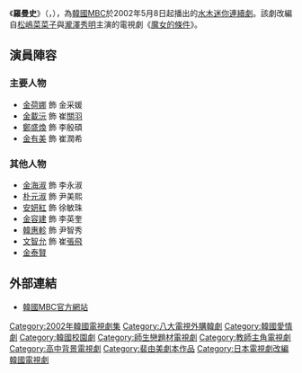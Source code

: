 {{otheruses|subject=2002年上映的韩国电视剧《罗曼史》|other=其他同名条目|羅曼史}}
{{Infobox Television
| show_name            = 羅曼史
| original_name        = {{lang|ko|로망스}}
| image                = [[File:Romance_mbc.jpg|250px]]
| caption              = 
| creator              = [[遊川和彥|遊川和彥]] 《[[魔女的條件|魔女的條件]]》
| writer               = [[裴由美|裴由美]]
| director             = [[李台英|李台英]]
| starring             = [[金荷娜|金荷娜]]、[[金載沅|金載沅]]、[[鄭盛煥|鄭盛煥]]、<br />[[金有美|金有美]]
| country              = {{KOR}}
| language             = [[韓語|韓語]]
| num_episodes         = 16
| location             = 
| runtime              = 約60分鐘
| company              = 
| channel              = [[文化廣播_(韓國)|MBC]]
| first_run            = {{KOR}}
| first_aired          = {{Start date|2002|5|8}}
| last_aired           = {{End date|2002|6|27}}
| preceded_by          = 
| followed_by          = 
| related              = 
| website              = http://www.imbc.com/tv/drama/romance/index.html
}}
《'''羅曼史'''》（{{lang-ko|로망스}}，{{lang-en|''Romance''}}），為[[韓國|韓國]][[文化廣播_(韓國)|MBC]]於2002年5月8日起播出的[[MBC水木迷你連續劇|水木迷你連續劇]]。該劇改編自[[松嶋菜菜子|松嶋菜菜子]]與[[瀧澤秀明|瀧澤秀明]]主演的電視劇《[[魔女的條件|魔女的條件]]》。

== 演員陣容 ==
=== 主要人物 ===
*[[金荷娜|金荷娜]] 飾 金采媛
*[[金載沅|金載沅]] 飾 崔[[關羽|關羽]] 
*[[鄭盛煥|鄭盛煥]] 飾 李殷碩
*[[金有美|金有美]] 飾 崔潤希
=== 其他人物 ===
*[[金海淑|金海淑]] 飾 李永淑
*[[朴元淑|朴元淑]] 飾 尹美熙
*[[安妍紅|安妍紅]] 飾 徐敏珠
*[[金容建|金容建]] 飾 李英奎
*[[韓惠軫|韓惠軫]] 飾 尹智秀
*[[文智允|文智允]] 飾 崔[[張飛|張飛]] 
*[[陳泰賢|金泰賢]]

== 外部連結 ==
*[http://www.imbc.com/tv/drama/romance/index.html 韓國MBC官方網站]{{ko}}

{{電視節目的變遷
| 電視台 = {{KOR}} [[文化廣播_(韓國)|MBC]]
| 播放檔次 = [[MBC水木迷你連續劇|水木劇]]
| 節目名稱 = 羅曼史<br />（2002年5月8日 - 2002年6月27日）
| 上一節目 = [[禮物_(電視劇)|禮物]]<br />（2002年2月27日 - 2002年4月25日）
| 下一節目 = [[預約愛情|預約愛情]]<br />（2002年7月3日 - 2002年9月5日）
}}
{{電視節目的變遷
|電視台= {{TWN}} [[八大綜合台|八大綜合台]]
|播放檔次= 週一至五 21:00 - 22:00
|節目名稱= 羅曼史<br />（2002年9月10日 - ）
|上一節目= [[明朗少女成功記|開朗少女成功記]]<br />（2002年8月13日 - 2002年9月9日）
|下一節目= <br />（ - ）
}}

{{MBC水木迷你連續劇}}

{{DEFAULTSORT:Romence}}
[[Category:2002年韓國電視劇集|Category:2002年韓國電視劇集]]
[[Category:八大電視外購韓劇|Category:八大電視外購韓劇]]
[[Category:韓國愛情劇|Category:韓國愛情劇]]
[[Category:韓國校園劇|Category:韓國校園劇]]
[[Category:師生戀題材電視劇|Category:師生戀題材電視劇]]
[[Category:教師主角電視劇|Category:教師主角電視劇]]
[[Category:高中背景電視劇|Category:高中背景電視劇]]
[[Category:裴由美劇本作品|Category:裴由美劇本作品]]
[[Category:日本電視劇改編韓國電視劇|Category:日本電視劇改編韓國電視劇]]